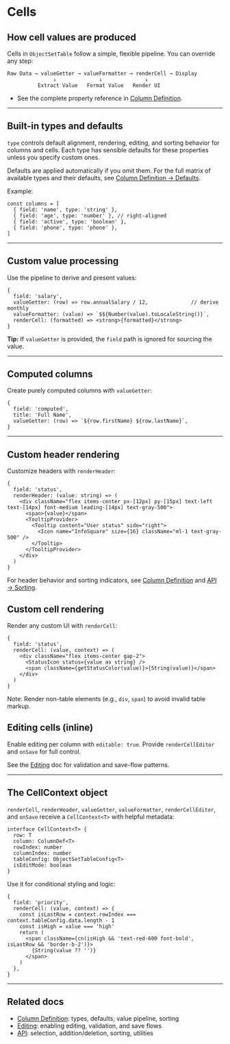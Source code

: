 
<Meta title="Data Display/Object Set Table/Docs/Cells" />

# Cells

## How cell values are produced

Cells in `ObjectSetTable` follow a simple, flexible pipeline. You can override any step:

```
Raw Data → valueGetter → valueFormatter → renderCell → Display
               ↓              ↓              ↓
          Extract Value   Format Value   Render UI
```

- See the complete property reference in [Column Definition](?path=/docs/data-display-object-set-table-docs-column-definition--readme).

---

## Built-in types and defaults

`type` controls default alignment, rendering, editing, and sorting behavior for columns and cells. Each type has sensible defaults for these properties unless you specify custom ones.

Defaults are applied automatically if you omit them. For the full matrix of available types and their defaults, see [Column Definition → Defaults](?path=/docs/data-display-object-set-table-docs-column-definition--readme#defaults-applied-by-objectsettable).

Example:

```tsx
const columns = [
  { field: 'name', type: 'string' },
  { field: 'age', type: 'number' }, // right-aligned
  { field: 'active', type: 'boolean' },
  { field: 'phone', type: 'phone' },
]
```

---

## Custom value processing

Use the pipeline to derive and present values:

```tsx
{
  field: 'salary',
  valueGetter: (row) => row.annualSalary / 12,              // derive monthly
  valueFormatter: (value) => `$${Number(value).toLocaleString()}`,
  renderCell: (formatted) => <strong>{formatted}</strong>
}
```

**Tip:** If `valueGetter` is provided, the `field` path is ignored for sourcing the value.

---

## Computed columns

Create purely computed columns with `valueGetter`:

```tsx
{
  field: 'computed',
  title: 'Full Name',
  valueGetter: (row) => `${row.firstName} ${row.lastName}`,
}
```

---

## Custom header rendering

Customize headers with `renderHeader`:

```tsx
{
  field: 'status',
  renderHeader: (value: string) => (
    <div className="flex items-center px-[12px] py-[15px] text-left text-[14px] font-medium leading-[14px] text-gray-500">
      <span>{value}</span>
      <TooltipProvider>
        <Tooltip content="User status" side="right">
          <Icon name="InfoSquare" size={16} className="ml-1 text-gray-500" />
        </Tooltip>
      </TooltipProvider>
    </div>
  )
}
```

For header behavior and sorting indicators, see [Column Definition](?path=/docs/data-display-object-set-table-docs-column-definition--readme) and [API → Sorting](?path=/docs/data-display-object-set-table-docs-api--readme#sorting-api).


## Custom cell rendering

Render any custom UI with `renderCell`:

```tsx
{
  field: 'status',
  renderCell: (value, context) => (
    <div className="flex items-center gap-2">
      <StatusIcon status={value as string} />
      <span className={getStatusColor(value)}>{String(value)}</span>
    </div>
  )
}
```

Note: Render non-table elements (e.g., `div`, `span`) to avoid invalid table markup.

## Editing cells (inline)

Enable editing per column with `editable: true`. Provide `renderCellEditor` and `onSave` for full control.

See the [Editing](?path=/docs/data-display-object-set-table-docs-editing--readme) doc for validation and save-flow patterns.

---

## The CellContext object

`renderCell`, `renderHeader`, `valueGetter`, `valueFormatter`, `renderCellEditor`, and `onSave` receive a `CellContext<T>` with helpful metadata:

```tsx
interface CellContext<T> {
  row: T
  column: ColumnDef<T>
  rowIndex: number
  columnIndex: number
  tableConfig: ObjectSetTableConfig<T>
  isEditMode: boolean
}
```

Use it for conditional styling and logic:

```tsx
{
  field: 'priority',
  renderCell: (value, context) => {
    const isLastRow = context.rowIndex === context.tableConfig.data.length - 1
    const isHigh = value === 'high'
    return (
      <span className={cn(isHigh && 'text-red-600 font-bold', isLastRow && 'border-b-2')}>
        {String(value ?? '')}
      </span>
    )
  },
}
```

---

## Related docs

- [Column Definition](?path=/docs/data-display-object-set-table-docs-column-definition--readme): types, defaults, value pipeline, sorting
- [Editing](?path=/docs/data-display-object-set-table-docs-editing--readme): enabling editing, validation, and save flows
- [API](?path=/docs/data-display-object-set-table-docs-api--readme): selection, addition/deletion, sorting, utilities
